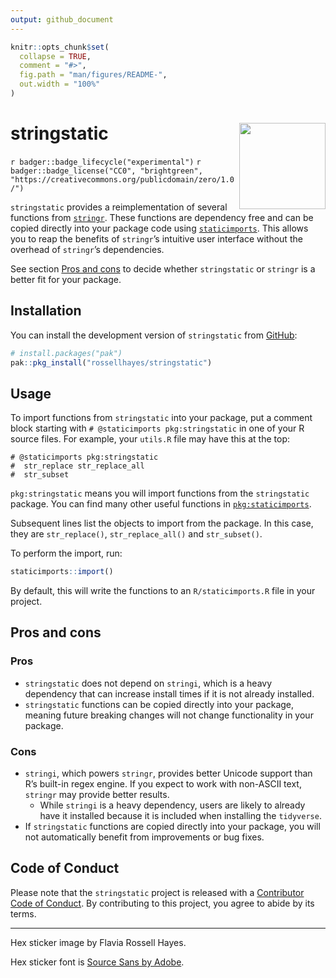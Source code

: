 ```yaml
---
output: github_document
---
```


<!-- README.md is generated from README.Rmd. Please edit that file -->

```r
knitr::opts_chunk$set(
  collapse = TRUE,
  comment = "#>",
  fig.path = "man/figures/README-",
  out.width = "100%"
)
```

# stringstatic <img src="man/figures/logo.png?raw=TRUE" align="right" height="138" />

<!-- badges: start -->
`r badger::badge_lifecycle("experimental")`
`r badger::badge_license("CC0", "brightgreen", "https://creativecommons.org/publicdomain/zero/1.0/")`
<!-- badges: end -->

`stringstatic` provides a reimplementation of several functions from [`stringr`](https://stringr.tidyverse.org/).
These functions are dependency free and can be copied directly into your package code using [`staticimports`](https://github.com/wch/staticimports).
This allows you to reap the benefits of `stringr`'s intuitive user interface without the overhead of `stringr`'s dependencies.

See section [Pros and cons](#pros-and-cons) to decide whether `stringstatic` or `stringr` is a better fit for your package.

## Installation

You can install the development version of `stringstatic` from [GitHub](https://github.com/rossellhayes/stringstatic):

``` r
# install.packages("pak")
pak::pkg_install("rossellhayes/stringstatic")
```

## Usage

To import functions from `stringstatic` into your package, put a comment block starting with `# @staticimports pkg:stringstatic` in one of your R source files.
For example, your `utils.R` file may have this at the top:

```
# @staticimports pkg:stringstatic
#  str_replace str_replace_all
#  str_subset
```

`pkg:stringstatic` means you will import functions from the `stringstatic` package.
You can find many other useful functions in [`pkg:staticimports`](https://github.com/wch/staticimports).

Subsequent lines list the objects to import from the package.
In this case, they are `str_replace()`, `str_replace_all()` and `str_subset()`.

To perform the import, run:

```r
staticimports::import()
```

By default, this will write the functions to an `R/staticimports.R` file in your project.

## Pros and cons

### Pros

- `stringstatic` does not depend on `stringi`, which is a heavy dependency that can increase install times if it is not already installed.
- `stringstatic` functions can be copied directly into your package, meaning future breaking changes will not change functionality in your package.

### Cons

- `stringi`, which powers `stringr`, provides better Unicode support than R's built-in regex engine.
If you expect to work with non-ASCII text, `stringr` may provide better results.
	- While `stringi` is a heavy dependency, users are likely to already have it installed because it is included when installing the `tidyverse`.
- If `stringstatic` functions are copied directly into your package, you will not automatically benefit from improvements or bug fixes.

## Code of Conduct

Please note that the `stringstatic` project is released with a [Contributor Code of Conduct](https://contributor-covenant.org/version/2/1/CODE_OF_CONDUCT.html). By contributing to this project, you agree to abide by its terms.

---

Hex sticker image by Flavia Rossell Hayes.

Hex sticker font is 
[Source Sans by Adobe](https://github.com/adobe-fonts/source-sans).
